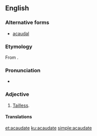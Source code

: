 ==English==

===Alternative forms===
* [[acaudal]]

===Etymology===
From {{prefix|a|caudate|t1=without|t2=having a tail|lang=en}}.

===Pronunciation===
* {{a|US}} {{IPA|/eɪ.ˈkɔ.ˌdeɪt/|lang=en}}

===Adjective===
{{en-adj|-}}

# {{context|biology|zoology|lang=en}} [[tailless|Tailless]].

====Translations====
{{trans-see|tailless}}

[[et:acaudate]]
[[ku:acaudate]]
[[simple:acaudate]]